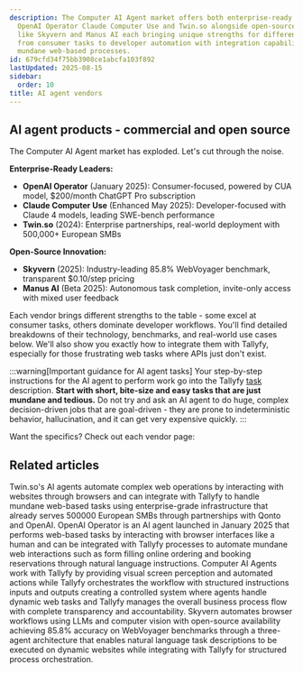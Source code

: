 ```yaml
---
description: The Computer AI Agent market offers both enterprise-ready solutions like
  OpenAI Operator Claude Computer Use and Twin.so alongside open-source alternatives
  like Skyvern and Manus AI each bringing unique strengths for different workflows
  from consumer tasks to developer automation with integration capabilities for handling
  mundane web-based processes.
id: 679cfd34f75bb3908ce1abcfa103f892
lastUpdated: 2025-08-15
sidebar:
  order: 10
title: AI agent vendors
---
```



## AI agent products - commercial and open source

The Computer AI Agent market has exploded. Let's cut through the noise.

**Enterprise-Ready Leaders:**
- **OpenAI Operator** (January 2025): Consumer-focused, powered by CUA model, $200/month ChatGPT Pro subscription
- **Claude Computer Use** (Enhanced May 2025): Developer-focused with Claude 4 models, leading SWE-bench performance
- **Twin.so** (2024): Enterprise partnerships, real-world deployment with 500,000+ European SMBs

**Open-Source Innovation:**
- **Skyvern** (2025): Industry-leading 85.8% WebVoyager benchmark, transparent $0.10/step pricing
- **Manus AI** (Beta 2025): Autonomous task completion, invite-only access with mixed user feedback

Each vendor brings different strengths to the table - some excel at consumer tasks, others dominate developer workflows. You'll find detailed breakdowns of their technology, benchmarks, and real-world use cases below. We'll also show you exactly how to integrate them with Tallyfy, especially for those frustrating web tasks where APIs just don't exist.

:::warning[Important guidance for AI agent tasks]
Your step-by-step instructions for the AI agent to perform work go into the Tallyfy [task](/products/pro/tracking-and-tasks/tasks/) description. **Start with short, bite-size and easy tasks that are just mundane and tedious.** Do not try and ask an AI agent to do huge, complex decision-driven jobs that are goal-driven - they are prone to indeterministic behavior, hallucination, and it can get very expensive quickly.
:::

Want the specifics? Check out each vendor page:


<PageTree />

## Related articles
<CardGrid>
<LinkTitleCard header="<b>Vendors > Twin.so AI agents</b>" href="/products/pro/integrations/computer-ai-agents/vendors/twin/" > Twin.so's AI agents automate complex web operations by interacting with websites through browsers and can integrate with Tallyfy to handle mundane web-based tasks using enterprise-grade infrastructure that already serves 500000 European SMBs through partnerships with Qonto and OpenAI. </LinkTitleCard>
<LinkTitleCard header="<b>Vendors > OpenAI Operator</b>" href="/products/pro/integrations/computer-ai-agents/vendors/openai-operator/" > OpenAI Operator is an AI agent launched in January 2025 that performs web-based tasks by interacting with browser interfaces like a human and can be integrated with Tallyfy processes to automate mundane web interactions such as form filling online ordering and booking reservations through natural language instructions. </LinkTitleCard>
<LinkTitleCard header="<b>Integrations > Computer AI agents</b>" href="/products/pro/integrations/computer-ai-agents/" > Computer AI Agents work with Tallyfy by providing visual screen perception and automated actions while Tallyfy orchestrates the workflow with structured instructions inputs and outputs creating a controlled system where agents handle dynamic web tasks and Tallyfy manages the overall business process flow with complete transparency and accountability. </LinkTitleCard>
<LinkTitleCard header="<b>Vendors > Skyvern AI agents</b>" href="/products/pro/integrations/computer-ai-agents/vendors/skyvern/" > Skyvern automates browser workflows using LLMs and computer vision with open-source availability achieving 85.8% accuracy on WebVoyager benchmarks through a three-agent architecture that enables natural language task descriptions to be executed on dynamic websites while integrating with Tallyfy for structured process orchestration. </LinkTitleCard>
</CardGrid>